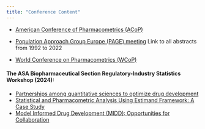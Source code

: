 ```yaml
---
title: "Conference Content"
---
```


-   [American Conference of Pharmacometrics (ACoP)](https://www.go-acop.org/default.asp?id=46&keuze=meeting)

-   [Population Approach Group Europe (PAGE) meeting](https://www.page-meeting.org/default.asp?keuze=search) Link to all abstracts from 1992 to 2022

-   [World Conference on Pharmacometrics (WCoP)](https://go-wcop.org/)

#### The ASA Biopharmaceutical Section Regulatory-Industry Statistics Workshop (2024):

-   [Partnerships among quantitative sciences to optimize drug development](../files/ASA2024FCD2024.pdf){target="_blank"}
-   [Statistical and Pharmacometric Analysis Using Estimand Framework: A Case Study](../files/ASA2024PresentationJafarFinal.pdf){target="_blank"}
-   [Model Informed Drug Development (MIDD): Opportunities for Collaboration](../files/OBOCP_OpportunitiesCollaboration_202409.pdf){target="_blank"}
